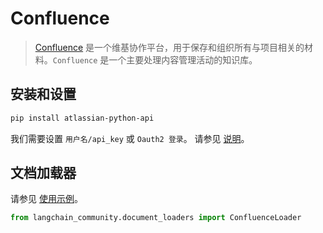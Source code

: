 # Confluence

>[Confluence](https://www.atlassian.com/software/confluence) 是一个维基协作平台，用于保存和组织所有与项目相关的材料。`Confluence` 是一个主要处理内容管理活动的知识库。


## 安装和设置

```bash
pip install atlassian-python-api
```

我们需要设置 `用户名/api_key` 或 `Oauth2 登录`。
请参见 [说明](https://support.atlassian.com/atlassian-account/docs/manage-api-tokens-for-your-atlassian-account/)。


## 文档加载器

请参见 [使用示例](/docs/integrations/document_loaders/confluence)。

```python
from langchain_community.document_loaders import ConfluenceLoader
```

